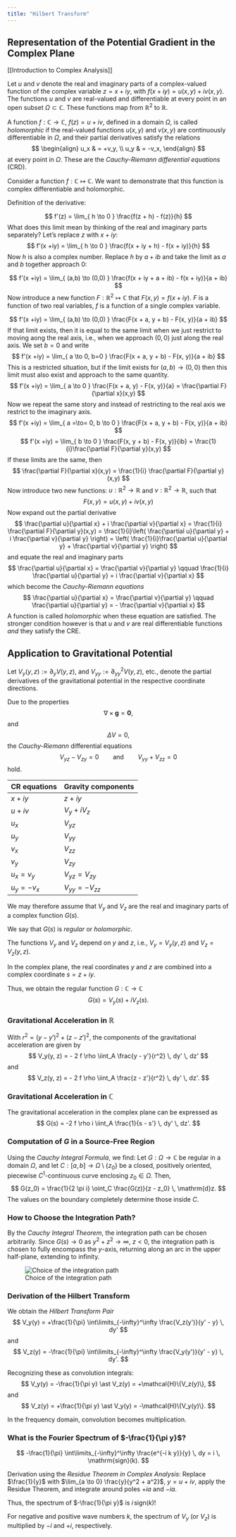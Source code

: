 ```yaml
---
title: "Hilbert Transform"
---
```


## Representation of the Potential Gradient in the Complex Plane


[[Introduction to Complex Analysis]]

Let $u$ and $v$ denote the real and imaginary parts of a complex-valued function of the complex variable $z = x + i y$, with $f(x + iy) = u(x,y) + iv(x,y)$. The functions $u$ and $v$ are real-valued and differentiable at every point in an open subset $\Omega \subset \mathbb{C}$. These functions map from $\mathbb{R}^2$ to $\mathbb{R}$.

A function $f: \mathbb{C} \to \mathbb{C}$, $f(z) = u + iv$, defined in a domain $\Omega$, is called _holomorphic_ if the real-valued functions $u(x,y)$ and $v(x,y)$ are continuously differentiable in $\Omega$, and their partial derivatives satisfy the relations
$$
\begin{align}
u_x & = +v_y, \\
u_y & = -v_x,
\end{align}
$$
at every point in $\Omega$. These are the _Cauchy-Riemann differential equations_ (CRD).

Consider a function $f: \mathbb{C} \mapsto \mathbb{C}$. We want to demonstrate that this function is complex differentiable and holomorphic.

Definition of the derivative:

$$
f'(z) = \lim_{ h \to 0 } \frac{f(z + h) - f(z)}{h}
$$
What does this limit mean by thinking of the real and imaginary parts separately? Let's replace $z$ with $x+iy$:
$$
f'(x +iy) = \lim_{ h \to 0 } \frac{f(x + iy + h) - f(x + iy)}{h}
$$
Now $h$ is also a complex number. Replace $h$ by $a + ib$ and take the limit as $a$ and $b$ together approach $0$:

$$
f'(x +iy) = \lim_{ (a,b) \to (0,0) } \frac{f(x + iy + a + ib) - f(x + iy)}{a + ib}
$$
Now introduce a new function $F: \mathbb{R}^{2} \mapsto \mathbb{C}$ that $F(x,y) = f(x + iy)$. $F$ is a function of two real variables, $f$ is a function of a single complex variable.

$$
f'(x +iy) = \lim_{ (a,b) \to (0,0) } \frac{F(x + a, y + b) - F(x, y)}{a + ib}
$$
If that limit exists, then it is equal to the same limit when we just restrict to moving aong the real axis, i.e., when we approach $(0,0)$ just along the real axis.
We set $b=0$ and write
$$
f'(x +iy) = \lim_{ a \to 0, b=0 } \frac{F(x + a, y + b) - F(x, y)}{a + ib}
$$
This is a restricted situation, but if the limit exists for $(a,b) \to (0,0)$ then this limit must also exist and approach to the same quantity.
$$
f'(x +iy) = \lim_{ a \to 0 } \frac{F(x + a, y) - F(x, y)}{a} = \frac{\partial F}{\partial x}(x,y)
$$
Now we repeat the same story and instead of restricting to the real axis we restrict to the imaginary axis.
$$
f'(x +iy) = \lim_{ a =\to= 0, b \to 0 } \frac{F(x + a, y + b) - F(x, y)}{a + ib}
$$
$$
f'(x +iy) = \lim_{ b \to 0 } \frac{F(x, y + b) - F(x, y)}{ib} = \frac{1}{i}\frac{\partial F}{\partial y}(x,y)
$$
If these limits are the same, then
$$
\frac{\partial F}{\partial x}(x,y) = \frac{1}{i} \frac{\partial F}{\partial y}(x,y)
$$
Now introduce two new functions: $u: \mathbb{R}^{2} \to \mathbb{R}$ and $v: \mathbb{R}^{2} \to \mathbb{R}$, such that
$$
F(x,y) = u(x,y) + i v(x,y)
$$
Now expand out the partial derivative
$$
\frac{\partial u}{\partial x} + i \frac{\partial v}{\partial x} = \frac{1}{i} \frac{\partial F}{\partial y}(x,y) = \frac{1}{i}\left( \frac{\partial u}{\partial y} + i \frac{\partial v}{\partial y} \right) = \left( \frac{1}{i}\frac{\partial u}{\partial y} + \frac{\partial v}{\partial y} \right)
$$
and equate the real and imaginary parts
$$
\frac{\partial u}{\partial x} = \frac{\partial v}{\partial y} \qquad \frac{1}{i} \frac{\partial u}{\partial y} = i \frac{\partial v}{\partial x}
$$
which become the _Cauchy-Riemann equations_
$$
\frac{\partial u}{\partial x} = \frac{\partial v}{\partial y} \qquad \frac{\partial u}{\partial y} = - \frac{\partial v}{\partial x}
$$
A function is called _holomorphic_ when these equation are satisfied. The stronger condition however is that  $u$ and $v$ are real differentiable functions _and_ they satisfy the CRE.

## Application to Gravitational Potential
Let $V_y(y,z) := \partial_y V(y,z)$, and $V_{yy} := \partial^2_{yy}V(y,z)$, etc., denote the partial derivatives of the gravitational potential in the respective coordinate directions.


Due to the properties
$$\nabla \times \mathbf{g} = \mathbf{0},$$
and
$$\Delta V = 0,$$
the *Cauchy-Riemann* differential equations
$$
V_{yz} - V_{zy} = 0 \qquad \text{and} \qquad V_{yy} + V_{zz} = 0
$$
hold.

::: {.callout-note title="Correspondence between CR and gravity"}

| CR equations | Gravity components |
|--------|---------|
|  $x+iy$  | $z+iy$ |
| $u+iv$ | $V_y + i V_z$ |
| $u_x$ | $V_{yz}$ |
| $u_y$ | $V_{yy}$ |
| $v_x$ | $V_{zz}$ |
| $v_y$ | $V_{zy}$ |
| $u_x = v_y$ | $V_{yz} = V_{zy}$ |
| $u_y = -v_x$ | $V_{yy} = -V_{zz}$ |

:::


We may therefore assume that $V_y$ and $V_z$ are the real and imaginary parts of a complex function $G(s)$.

We say that $G(s)$ is _regular_ or _holomorphic_.

The functions $V_y$ and $V_z$ depend on $y$ and $z$, i.e., $V_y = V_y(y, z)$ and $V_z = V_z(y, z)$.


In the complex plane, the real coordinates $y$ and $z$ are combined into a complex coordinate $s = z + iy$.

Thus, we obtain the regular function $G : \mathbb{C} \to \mathbb{C}$
$$
G(s) = V_y(s) + i V_z(s).
$$


### Gravitational Acceleration in $\mathbb{R}$

With $r^2 = (y - y')^2 + (z - z')^2$, the components of the gravitational acceleration are given by
$$
V_y(y, z) = - 2 f \rho \iint_A \frac{y - y'}{r^2} \, dy' \, dz'
$$
and
$$
V_z(y, z) = - 2 f \rho \iint_A \frac{z - z'}{r^2} \, dy' \, dz'.
$$


### Gravitational Acceleration in $\mathbb{C}$

The gravitational acceleration in the complex plane can be expressed as
$$
G(s) = -2 f \rho i \iint_A \frac{1}{s - s'} \, dy' \, dz'.
$$

### Computation of $G$ in a Source-Free Region

Using the *Cauchy Integral Formula*, we find:
Let $G : \Omega \to \mathbb{C}$ be regular in a domain $\Omega$, and let $C : [a, b] \to \Omega \setminus \{z_0\}$ be a closed, positively oriented, piecewise $C^1$-continuous curve enclosing $z_0 \in \Omega$. Then,
$$
G(z_0) = \frac{1}{2 \pi i} \oint_C \frac{G(z)}{z - z_0} \, \mathrm{d}z.
$$
The values on the boundary completely determine those inside $C$.

### How to Choose the Integration Path?

By the *Cauchy Integral Theorem*, the integration path can be chosen arbitrarily. Since $G(s) \to 0$ as $y^2 + z^2 \to \infty$, $z < 0$, the integration path is chosen to fully encompass the $y$-axis, returning along an arc in the upper half-plane, extending to infinity.

![Choice of the integration path](images/contour_integral.excalidraw.svg){#fig-contour}

### Derivation of the Hilbert Transform

We obtain the *Hilbert Transform Pair*
$$
V_y(y) = +\frac{1}{\pi} \int\limits_{-\infty}^\infty \frac{V_z(y')}{y' - y} \, dy'
$$
and
$$
V_z(y) = -\frac{1}{\pi} \int\limits_{-\infty}^\infty \frac{V_y(y')}{y' - y} \, dy'.
$$


Recognizing these as convolution integrals:
$$
V_y(y) = -\frac{1}{\pi y} \ast V_z(y) = +\mathcal{H}\{V_z(y)\},
$$
and
$$
V_z(y) = +\frac{1}{\pi y} \ast V_y(y) = -\mathcal{H}\{V_y(y)\}.
$$

In the frequency domain, convolution becomes multiplication.


### What is the Fourier Spectrum of $-\frac{1}{\pi y}$?


$$
-\frac{1}{\pi} \int\limits_{-\infty}^\infty \frac{e^{-i k y}}{y} \, dy = i \, \mathrm{sign}(k).
$$

Derivation using the *Residue Theorem in Complex Analysis*: Replace $\frac{1}{y}$ with $\lim_{a \to 0} \frac{y}{y^2 + a^2}$, $y = u + iv$, apply the Residue Theorem, and integrate around poles $+ia$ and $-ia$.

Thus, the spectrum of $-\frac{1}{\pi y}$ is $i \, \mathrm{sign}(k)$!

For negative and positive wave numbers $k$, the spectrum of $V_y$ (or $V_z$) is multiplied by $-i$ and $+i$, respectively.